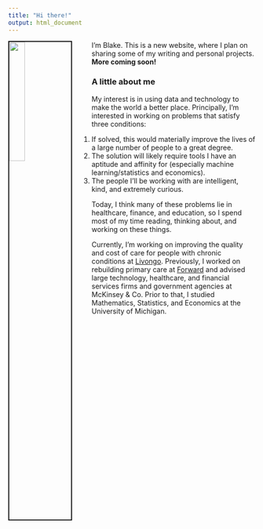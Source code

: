 ```yaml
---
title: "Hi there!"
output: html_document
---
```


<img src="images/blake.jpeg" style="width:25%; border:2px solid; margin-right: 40px" align="left">

I'm Blake. This is a new website, where I plan on sharing some of my writing and personal projects. **More coming soon!**

### A little about me

My interest is in using data and technology to make the world a better place. Principally, I'm interested in working on problems that satisfy three conditions:

1. If solved, this would materially improve the lives of a large number of people to a great degree.
2. The solution will likely require tools I have an aptitude and affinity for (especially machine learning/statistics and economics).
3. The people I'll be working with are intelligent, kind, and extremely curious.

Today, I think many of these problems lie in healthcare, finance, and education, so I spend most of my time reading, thinking about, and working on these things.

Currently, I'm working on improving the quality and cost of care for people with chronic conditions at [Livongo](http://www.livongo.com/). Previously, I worked on rebuilding primary care at [Forward](http://www.goforward.com/) and advised large technology, healthcare, and financial services firms and government agencies at McKinsey & Co. Prior to that, I studied Mathematics, Statistics, and Economics at the University of Michigan.

